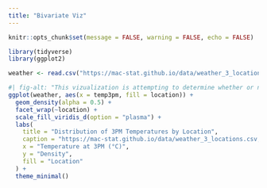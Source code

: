 ```yaml
---
title: "Bivariate Viz"
---
```


```r
knitr::opts_chunk$set(message = FALSE, warning = FALSE, echo = FALSE)
```


```r
library(tidyverse)
library(ggplot2)
```

```r
weather <- read.csv("https://mac-stat.github.io/data/weather_3_locations.csv")
```


```r
#| fig-alt: "This vizualization is attempting to determine whether or not we can use temperatures at 3pm to predict temperatures at 9,. This is the link to the original csv file https://mac-stat.github.io/data/weather_3_locations.csv"
ggplot(weather, aes(x = temp3pm, fill = location)) +
  geom_density(alpha = 0.5) + 
  facet_wrap(~location) + 
  scale_fill_viridis_d(option = "plasma") +  
  labs(
    title = "Distribution of 3PM Temperatures by Location",
    caption = "https://mac-stat.github.io/data/weather_3_locations.csv, Acquired: Feb 3, 2025",
    x = "Temperature at 3PM (°C)",
    y = "Density",
    fill = "Location"
  ) +
  theme_minimal() 

```

